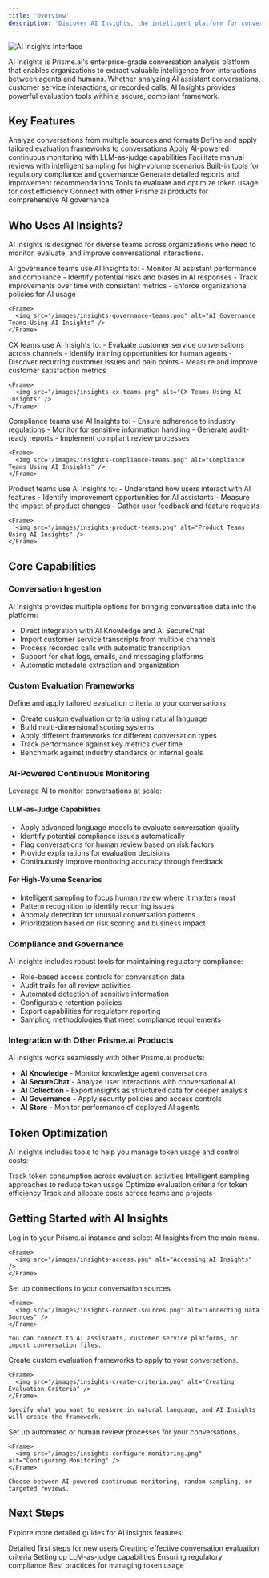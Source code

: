 ```yaml
---
title: 'Overview'
description: 'Discover AI Insights, the intelligent platform for conversation analysis and quality monitoring'
---
```


<Frame>
  <img src="/images/ai-insights.png" alt="AI Insights Interface" />
</Frame>

AI Insights is Prisme.ai's enterprise-grade conversation analysis platform that enables organizations to extract valuable intelligence from interactions between agents and humans. Whether analyzing AI assistant conversations, customer service interactions, or recorded calls, AI Insights provides powerful evaluation tools within a secure, compliant framework.

## Key Features

<CardGroup cols={2}>
  <Card title="Comprehensive Analysis" icon="magnifying-glass-chart">
    Analyze conversations from multiple sources and formats
  </Card>
  <Card title="Custom Evaluation Criteria" icon="list-check">
    Define and apply tailored evaluation frameworks to conversations
  </Card>
  <Card title="Automated Monitoring" icon="robot">
    Apply AI-powered continuous monitoring with LLM-as-judge capabilities
  </Card>
  <Card title="Human Review" icon="user-check">
    Facilitate manual reviews with intelligent sampling for high-volume scenarios
  </Card>
  <Card title="Compliance Support" icon="file-contract">
    Built-in tools for regulatory compliance and governance
  </Card>
  <Card title="Actionable Insights" icon="lightbulb">
    Generate detailed reports and improvement recommendations
  </Card>
  <Card title="Token Optimization" icon="coins">
    Tools to evaluate and optimize token usage for cost efficiency
  </Card>
  <Card title="Seamless Integration" icon="puzzle-piece">
    Connect with other Prisme.ai products for comprehensive AI governance
  </Card>
</CardGroup>

## Who Uses AI Insights?

AI Insights is designed for diverse teams across organizations who need to monitor, evaluate, and improve conversational interactions.

<Tabs>
  <Tab title="AI Governance Teams">
    AI governance teams use AI Insights to:
    - Monitor AI assistant performance and compliance
    - Identify potential risks and biases in AI responses
    - Track improvements over time with consistent metrics
    - Enforce organizational policies for AI usage
    
    <Frame>
      <img src="/images/insights-governance-teams.png" alt="AI Governance Teams Using AI Insights" />
    </Frame>
  </Tab>
  
  <Tab title="Customer Experience Teams">
    CX teams use AI Insights to:
    - Evaluate customer service conversations across channels
    - Identify training opportunities for human agents
    - Discover recurring customer issues and pain points
    - Measure and improve customer satisfaction metrics
    
    <Frame>
      <img src="/images/insights-cx-teams.png" alt="CX Teams Using AI Insights" />
    </Frame>
  </Tab>
  
  <Tab title="Compliance Officers">
    Compliance teams use AI Insights to:
    - Ensure adherence to industry regulations
    - Monitor for sensitive information handling
    - Generate audit-ready reports
    - Implement compliant review processes
    
    <Frame>
      <img src="/images/insights-compliance-teams.png" alt="Compliance Teams Using AI Insights" />
    </Frame>
  </Tab>
  
  <Tab title="Product Teams">
    Product teams use AI Insights to:
    - Understand how users interact with AI features
    - Identify improvement opportunities for AI assistants
    - Measure the impact of product changes
    - Gather user feedback and feature requests
    
    <Frame>
      <img src="/images/insights-product-teams.png" alt="Product Teams Using AI Insights" />
    </Frame>
  </Tab>
</Tabs>

## Core Capabilities

### Conversation Ingestion

AI Insights provides multiple options for bringing conversation data into the platform:


- Direct integration with AI Knowledge and AI SecureChat
- Import customer service transcripts from multiple channels
- Process recorded calls with automatic transcription
- Support for chat logs, emails, and messaging platforms
- Automatic metadata extraction and organization

### Custom Evaluation Frameworks

Define and apply tailored evaluation criteria to your conversations:


- Create custom evaluation criteria using natural language
- Build multi-dimensional scoring systems
- Apply different frameworks for different conversation types
- Track performance against key metrics over time
- Benchmark against industry standards or internal goals

### AI-Powered Continuous Monitoring

Leverage AI to monitor conversations at scale:

#### LLM-as-Judge Capabilities
- Apply advanced language models to evaluate conversation quality
- Identify potential compliance issues automatically
- Flag conversations for human review based on risk factors
- Provide explanations for evaluation decisions
- Continuously improve monitoring accuracy through feedback

#### For High-Volume Scenarios
- Intelligent sampling to focus human review where it matters most
- Pattern recognition to identify recurring issues
- Anomaly detection for unusual conversation patterns
- Prioritization based on risk scoring and business impact

### Compliance and Governance

AI Insights includes robust tools for maintaining regulatory compliance:

- Role-based access controls for conversation data
- Audit trails for all review activities
- Automated detection of sensitive information
- Configurable retention policies
- Export capabilities for regulatory reporting
- Sampling methodologies that meet compliance requirements

### Integration with Other Prisme.ai Products

AI Insights works seamlessly with other Prisme.ai products:

- **AI Knowledge** - Monitor knowledge agent conversations
- **AI SecureChat** - Analyze user interactions with conversational AI
- **AI Collection** - Export insights as structured data for deeper analysis
- **AI Governance** - Apply security policies and access controls
- **AI Store** - Monitor performance of deployed AI agents

## Token Optimization

AI Insights includes tools to help you manage token usage and control costs:

<CardGroup cols={2}>
  <Card title="Usage Analytics" icon="chart-line">
    Track token consumption across evaluation activities
  </Card>
  <Card title="Sampling Strategies" icon="filter">
    Intelligent sampling approaches to reduce token usage
  </Card>
  <Card title="Evaluation Efficiency" icon="gauge-high">
    Optimize evaluation criteria for token efficiency
  </Card>
  <Card title="Cost Allocation" icon="money-bill-transfer">
    Track and allocate costs across teams and projects
  </Card>
</CardGroup>

## Getting Started with AI Insights

<Steps>
  <Step title="Access AI Insights">
    Log in to your Prisme.ai instance and select AI Insights from the main menu.
    
    <Frame>
      <img src="/images/insights-access.png" alt="Accessing AI Insights" />
    </Frame>
  </Step>
  
  <Step title="Connect data sources">
    Set up connections to your conversation sources.
    
    <Frame>
      <img src="/images/insights-connect-sources.png" alt="Connecting Data Sources" />
    </Frame>
    
    You can connect to AI assistants, customer service platforms, or import conversation files.
  </Step>
  
  <Step title="Define evaluation criteria">
    Create custom evaluation frameworks to apply to your conversations.
    
    <Frame>
      <img src="/images/insights-create-criteria.png" alt="Creating Evaluation Criteria" />
    </Frame>
    
    Specify what you want to measure in natural language, and AI Insights will create the framework.
  </Step>
  
  <Step title="Configure monitoring">
    Set up automated or human review processes for your conversations.
    
    <Frame>
      <img src="/images/insights-configure-monitoring.png" alt="Configuring Monitoring" />
    </Frame>
    
    Choose between AI-powered continuous monitoring, random sampling, or targeted reviews.
  </Step>
</Steps>

## Next Steps

Explore more detailed guides for AI Insights features:

<CardGroup cols={2}>
  <Card
    title="Getting Started"
    icon="rocket"
    href="insights-getting-started"
  >
    Detailed first steps for new users
  </Card>
  <Card
    title="Evaluation Frameworks"
    icon="list-check"
    href="insights-evaluation"
  >
    Creating effective conversation evaluation criteria
  </Card>
  <Card
    title="AI Monitoring"
    icon="robot"
    href="insights-ai-monitoring"
  >
    Setting up LLM-as-judge capabilities
  </Card>
  <Card
    title="Compliance Features"
    icon="shield-check"
    href="insights-compliance"
  >
    Ensuring regulatory compliance
  </Card>
  <Card
    title="Token Optimization"
    icon="coins"
    href="insights-tokens"
  >
    Best practices for managing token usage
  </Card>
</CardGroup>